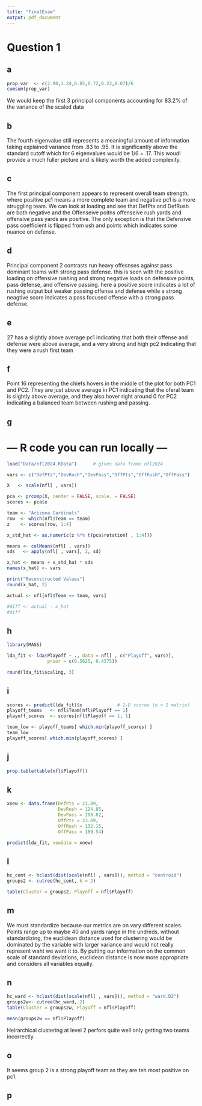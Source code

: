 ```yaml
---
title: "FinalExam"
output: pdf_document
---
```


# Question 1

## a
```r
prop_var  <- c(2.90,1.24,0.85,0.72,0.22,0.07)/6
cumsum(prop_var)
```

We would keep the first 3 principal components accounting for 83.2% of the variance of the scaled data

## b

The fourth eigenvalue still represents a meaningful amount of information taking explained variance from .83 to .95. It is significantly above the standard cutoff which for 6 eigenvalues would be 1/6 = .17. This woudl provide a much fuller picture and is likely worth the added complexity.

## c

The first principal component appears to represent overall team strength. where positive pc1 means a more complete team and negative pc1 is a more struggling team. We can look at loading and see that DefPts and DefRush are both negative and the Offenseive poitns offenseive rush yards and offensive pass yards are positive. The only exception is that the Defensive pass coefficient is flipped from ush and points which indicates some nuance on defense.

## d
Principal component 2 contrasts  run heavy offesnses against pass dominant teams with strong pass defense. this is seen with the positive loading on offensive rushing and strong negative loads on defensive points, pass defense, and offensive passing. here a positive score indicates a lot of rushing output but weaker passing offense and defense while a strong neagtive score indicates a pass focused offense with a strong pass defense.

## e
27 has a slightly above average pc1 indicating that both their offense and defense were above average, and a very strong and high pc2 indicating that they were a rush first team 

## f
Point 16 representing the chiefs hovers in the middle of the plot for both PC1 and PC2. They are just above average in PC1 indicating that the oferal team is slightly above average, and they also hover right around 0 for PC2 indicating a balanced team between rushing and passing.

## g
# --- R code you can run locally ---

```r
load("Data/nfl2024.RData")      # gives data frame nfl2024

vars <- c("DefPts","DevRush","DevPass","OffPts","OffRush","OffPass")

X   <- scale(nfl[ , vars])

pca <- prcomp(X, center = FALSE, scale. = FALSE)
scores <- pca$x

team <- "Arizona Cardinals"
row  <- which(nfl$Team == team) 
z    <- scores[row, 1:4]  

x_std_hat <- as.numeric(z %*% t(pca$rotation[ , 1:4]))

means <- colMeans(nfl[ , vars])
sds   <- apply(nfl[ , vars], 2, sd)

x_hat <- means + x_std_hat * sds
names(x_hat) <- vars

print("Reconstructed Values")
round(x_hat, 2)

actual <- nfl[nfl$Team == team, vars]

#diff <- actual - x_hat
#diff

```

## h
```r
library(MASS)

lda_fit <- lda(Playoff ~ ., data = nfl[ , c("Playoff", vars)],
               prior = c(0.5625, 0.4375))

round(lda_fit$scaling, 3)

```
## i
```r
scores <- predict(lda_fit)$x             # 1‑D scores (n × 1 matrix)
playoff_teams   <- nfl$Team[nfl$Playoff == 1]
playoff_scores  <- scores[nfl$Playoff == 1, 1]

team_low <- playoff_teams[ which.min(playoff_scores) ]
team_low
playoff_scores[ which.min(playoff_scores) ]
```

## j
```r
prop.table(table(nfl$Playoff))
```

## k
```r
xnew <- data.frame(DefPts = 21.89,
                   DevRush = 124.85,
                   DevPass = 208.82,
                   OffPts = 23.69,
                   OffRush = 132.15,
                   OffPass = 189.54)

predict(lda_fit, newdata = xnew)


```

## l
```r
hc_cent <- hclust(dist(scale(nfl[ , vars])), method = "centroid")
groups2 <- cutree(hc_cent, k = 2)

table(Cluster = groups2, Playoff = nfl$Playoff)

```

## m
We must standardize because our metrics are on vary different scales. Points range up to maybe 40 and yards range in the undreds. without standardizing, the euclidean distance used for clustering would be dominated by the variable with larger variance and would not really represent waht we want it to. By putting our information on the common scale of standard deviations, euclidean distance is now more appropriate and considers all variables equally.

## n

```r
hc_ward <- hclust(dist(scale(nfl[ , vars])), method = "ward.D2")
groups2w<- cutree(hc_ward, 2)
table(Cluster = groups2w, Playoff = nfl$Playoff)

mean(groups2w == nfl$Playoff)

```
Heirarchical clustering at level 2 perfors quite well only getting two teams incorrectly.

## o
It seems group 2 is a strong playoff team as they are teh most positive on pc1.

## p
```r

```

